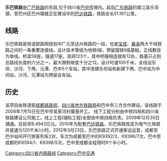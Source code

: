 {{unreferenced|time=2013-10-23T03:54:32+00:00}}
'''乐巴铁路'''是[[广巴铁路|广巴铁路]]的东段,位于四川省[[巴中市|巴中市]]境内。起自[[广乐铁路|广乐铁路]]的南江县乐坝镇，至巴州区巴州镇接正在建设中的[[巴达铁路|巴达铁路]]，铁路全长51.197公里。

==线路==
乐巴铁路是铁道部路网规划中广元至达州铁路的一段，也是[[宝成铁路|宝成]]、[[襄渝铁路|襄渝]]两大干线铁路之间的一条重要连接线。设计技术等级为地铁I级，预留国铁Ⅱ级基础，正线数目为单线。桥梁58座，隧道17座，涵洞123个，其中桥隧相连就有12处，路基只占到总路线长度的六分之一，最大限制坡度千分之12。设计时速100千米。全线设乐坝、沙河、下两、元潭、巴中5个车站，其中改建乐坝站和新建下两、巴中站为中间站，沙河、元潭站为预留会车站。
==历史==
该项目由铁道部[[成都铁路局|成都铁路局]]、[[四川省地方铁路局|四川省地方铁路局]]和巴中市三方合作建设。该线路于2006年7月15日在巴中市吴家河村奠基开工。 线下工程分别由中铁四局和四川省铁路建设公司施工。线上工程(铺轨工程)全部由中铁四局负责。2009年12月30日铺通。总投资8.4942亿元。2010年为配套[[巴达铁路|巴达铁路]]，乐巴铁路改造为电气化铁路并提速为120千米/小时。2012年3月23日，乐巴铁路正式开通客运运营，成都至巴中站间开行旅客列车2对，车次为成都至巴中的K9392/3、K9396/7次，巴中至成都的K9394/1、K9398/5次，巴中至成都全程用时9个半小时。 

{{广巴铁路|nocat}}
{{中国铁路}}
[[Category:四川省内铁路线|Category:四川省内铁路线]]
[[Category:巴中交通|Category:巴中交通]]